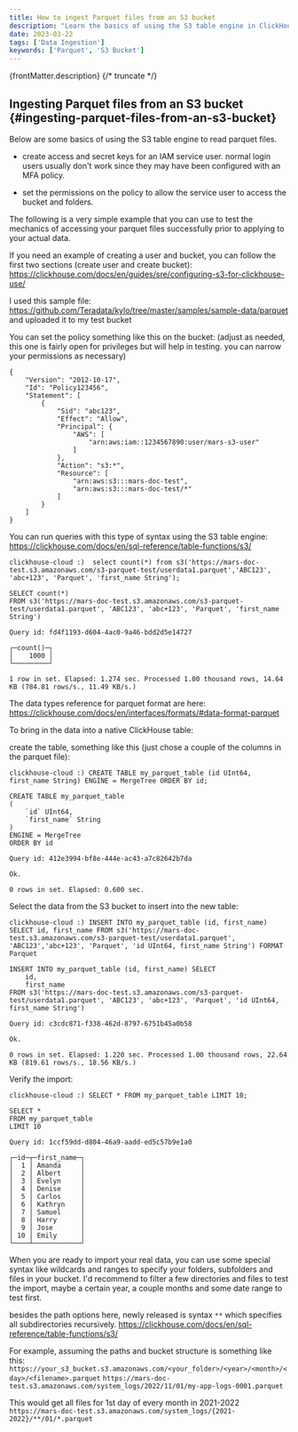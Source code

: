 ```yaml
---
title: How to ingest Parquet files from an S3 bucket
description: "Learn the basics of using the S3 table engine in ClickHouse to ingest and query Parquet files from an S3 bucket, including setup, access permissions, and data import examples."
date: 2023-03-22
tags: ['Data Ingestion']
keywords: ['Parquet', 'S3 Bucket']
---
```


{frontMatter.description}
{/* truncate */}

## Ingesting Parquet files from an S3 bucket {#ingesting-parquet-files-from-an-s3-bucket}

Below are some basics of using the S3 table engine to read parquet files.

- create access and secret keys for an IAM service user.
normal login users usually don't work since they may have been configured with an MFA policy.

- set the permissions on the policy to allow the service user to access the bucket and folders.

The following is a very simple example that you can use to test the mechanics of accessing your parquet files successfully prior to applying to your actual data.

If you need an example of creating a user and bucket, you can follow the first two sections (create user and create bucket):
https://clickhouse.com/docs/en/guides/sre/configuring-s3-for-clickhouse-use/

I used this sample file: https://github.com/Teradata/kylo/tree/master/samples/sample-data/parquet
and uploaded it to my test bucket

You can set the policy something like this on the bucket:
(adjust as needed, this one is fairly open for privileges but will help in testing. you can narrow your permissions as necessary)
```
{
    "Version": "2012-10-17",
    "Id": "Policy123456",
    "Statement": [
        {
            "Sid": "abc123",
            "Effect": "Allow",
            "Principal": {
                "AWS": [
                    "arn:aws:iam::1234567890:user/mars-s3-user"
                ]
            },
            "Action": "s3:*",
            "Resource": [
                "arn:aws:s3:::mars-doc-test",
                "arn:aws:s3:::mars-doc-test/*"
            ]
        }
    ]
}
```

You can run queries with this type of syntax using the S3 table engine:
https://clickhouse.com/docs/en/sql-reference/table-functions/s3/

```
clickhouse-cloud :)  select count(*) from s3('https://mars-doc-test.s3.amazonaws.com/s3-parquet-test/userdata1.parquet','ABC123', 'abc+123', 'Parquet', 'first_name String');

SELECT count(*)
FROM s3('https://mars-doc-test.s3.amazonaws.com/s3-parquet-test/userdata1.parquet', 'ABC123', 'abc+123', 'Parquet', 'first_name String')

Query id: fd4f1193-d604-4ac0-9a46-bdd2d5e14727

┌─count()─┐
│    1000 │
└─────────┘

1 row in set. Elapsed: 1.274 sec. Processed 1.00 thousand rows, 14.64 KB (784.81 rows/s., 11.49 KB/s.)
```

The data types reference for parquet format are here:
https://clickhouse.com/docs/en/interfaces/formats/#data-format-parquet

To bring in the data into a native ClickHouse table:

create the table, something like this (just chose a couple of the columns in the parquet file):
```
clickhouse-cloud :) CREATE TABLE my_parquet_table (id UInt64, first_name String) ENGINE = MergeTree ORDER BY id;

CREATE TABLE my_parquet_table
(
    `id` UInt64,
    `first_name` String
)
ENGINE = MergeTree
ORDER BY id

Query id: 412e3994-bf8e-444e-ac43-a7c82642b7da

Ok.

0 rows in set. Elapsed: 0.600 sec.
```

Select the data from the S3 bucket to insert into the new table:

```
clickhouse-cloud :) INSERT INTO my_parquet_table (id, first_name) SELECT id, first_name FROM s3('https://mars-doc-test.s3.amazonaws.com/s3-parquet-test/userdata1.parquet', 'ABC123','abc+123', 'Parquet', 'id UInt64, first_name String') FORMAT Parquet

INSERT INTO my_parquet_table (id, first_name) SELECT
    id,
    first_name
FROM s3('https://mars-doc-test.s3.amazonaws.com/s3-parquet-test/userdata1.parquet', 'ABC123', 'abc+123', 'Parquet', 'id UInt64, first_name String')

Query id: c3cdc871-f338-462d-8797-6751b45a0b58

Ok.

0 rows in set. Elapsed: 1.220 sec. Processed 1.00 thousand rows, 22.64 KB (819.61 rows/s., 18.56 KB/s.)
```

Verify the import:

```
clickhouse-cloud :) SELECT * FROM my_parquet_table LIMIT 10;

SELECT *
FROM my_parquet_table
LIMIT 10

Query id: 1ccf59dd-d804-46a9-aadd-ed5c57b9e1a0

┌─id─┬─first_name─┐
│  1 │ Amanda     │
│  2 │ Albert     │
│  3 │ Evelyn     │
│  4 │ Denise     │
│  5 │ Carlos     │
│  6 │ Kathryn    │
│  7 │ Samuel     │
│  8 │ Harry      │
│  9 │ Jose       │
│ 10 │ Emily      │
└────┴────────────┘
```

When you are ready to import your real data, you can use some special syntax like wildcards and ranges to specify your folders, subfolders and files in your bucket.
I'd recommend to filter a few directories and files to test the import, maybe a certain year, a couple months and some date range to test first.

besides the path options here, newly released is syntax `**` which specifies all subdirectories recursively.
https://clickhouse.com/docs/en/sql-reference/table-functions/s3/

For example, assuming the paths and bucket structure is something like this:
`https://your_s3_bucket.s3.amazonaws.com/<your_folder>/<year>/<month>/<day>/<filename>.parquet`
`https://mars-doc-test.s3.amazonaws.com/system_logs/2022/11/01/my-app-logs-0001.parquet`

This would get all files for 1st day of every month in 2021-2022
`https://mars-doc-test.s3.amazonaws.com/system_logs/{2021-2022}/**/01/*.parquet`
